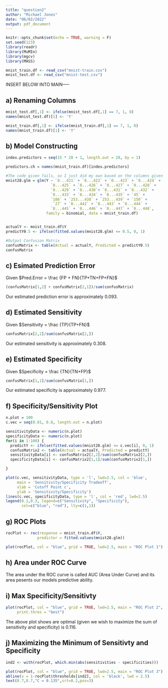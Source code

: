 ```yaml
---
title: "question2"
author: "Michael Jones"
date: "06/02/2022"
output: pdf_document
---
```


```r
knitr::opts_chunk$set(echo = TRUE, warning = F)
set.seed(123)
library(readr)
library(MuMIn)
library(mgcv)
library(MASS)
```

```r
mnist_train.df <- read_csv("mnist-train.csv")
mnist_test.df <- read_csv("mnist-test.csv")
```

INSERT BELOW INTO MAIN-----

## a) Renaming Columns
```r
mnist_test.df[,1] <- ifelse(mnist_test.df[,1] == 7, 1, 0)
names(mnist_test.df)[1] <- 'Y'

mnist_train.df[,1] <- ifelse(mnist_train.df[,1] == 7, 1, 0)
names(mnist_train.df)[1] <- 'Y'


```


## b) Model Constructing

```r
index.predictors = seq(15 * 28 + 1, length.out = 28, by = 1)

predictors.ch = names(mnist_train.df)[index.predictors]

#The code given fails, so I just did my own based on the columns given
mnist28.glm = glm(Y ~ `0...421` + `0...422` + `0...423` + `0...424` + 
                    `0...425` + `0...426` + `0...427` + `0...428` + 
                    `0...429` + `0...430`+ `0...431` + `0...432` + 
                    `0...433` + `0...434` + `0...435` + `45` + 
                    `186` + `253...438` + `253...439` + `150` +  
                     `27` + `0...442` + `0...443` + `0...444` +  
                    `0...445` + `0...446` + `0...447` + `0...448`, 
                  family = binomial, data = mnist_train.df)


actualY <- mnist_train.df$Y
predictY0.5 <- ifelse(fitted.values(mnist28.glm) <= 0.5, 0, 1)

#Output Confusion Matrix
confusMatrix <- table(Actual = actualY, Predicted = predictY0.5)
confusMatrix
```


## c) Esimated Prediction Error

Given $Pred.Error = \frac {FP + FN}{TP+TN+FP+FN}$

```r
(confusMatrix[1,2] + confusMatrix[2,1])/sum(confusMatrix)
```

Our estimated prediction error is approximately 0.093.

## d) Estimated Sensitivity
Given $Sensitivity = \frac {TP}{TP+FN}$

```r
confusMatrix[2,2]/sum(confusMatrix[2,])
```

Our estimated sensitivity is approximately 0.308.



## e) Estimated Specificity
Given $Specificity = \frac {TN}{TN+FP}$

```r
confusMatrix[1,1]/sum(confusMatrix[1,])
```

Our estimated specificity is approximately 0.977.

## f) Specificity/Sensitivity Plot

```r
n.plot = 100
c.vec = seq(0.01, 0.8, length.out = n.plot)

sensitivityData <- numeric(n.plot)
specificityData <- numeric(n.plot)
for(i in 1:100) {
  predictY <- ifelse(fitted.values(mnist28.glm) <= c.vec[i], 0, 1)
  confusMatrix2 <- table(Actual = actualY, Predicted = predictY)
  sensitivityData[i] <- confusMatrix2[2,2]/sum(confusMatrix2[2,])
  specificityData[i] <- confusMatrix2[1,1]/sum(confusMatrix2[1,])

}
```

```r

plot(c.vec, sensitivityData, type = 'l', lwd=2.5, col = 'blue',
     main = 'Sensitivity/Specificity Tradeoff',
     xlab = 'Cutoff Point c',
     ylab = 'Sensitivity/Specificity')
lines(c.vec, specificityData, type = 'l', col = 'red', lwd=2.5)
legend(0.1,0.3, legend=c("Sensitivity", "Specificity"),
       col=c("blue", "red"), lty=c(1,1))


```


## g) ROC Plots

```r


rocPlot <- roc(response = mnist_train.df$Y,
              predictor = fitted.values(mnist28.glm))

plot(rocPlot, col = "blue", grid = TRUE, lwd=2.5, main = "ROC Plot 1")


```

##  h) Area under ROC Curve

The area under the ROC curve is called AUC (Area Under Curve) and its area pesents our models predictive ability.


## i) Max Specificity/Sensitivty

```r


plot(rocPlot, col = "blue", grid = TRUE, lwd=2.5, main = "ROC Plot 2",
     print.thres = "best")


```

The above plot shows are optimal (given we wish to maximize the sum of sensitivity and specificity) is 0.116.

## j) Maximizing the Minimum of Sensitivty and Specificity

```r

ind2 <- with(rocPlot, which.min(abs(sensitivities - specificities)))

plot(rocPlot, col = "blue", grid = TRUE, lwd=2.5, main = "ROC Plot 3")
abline(v = 1-rocPlot$thresholds[ind2], col = 'black', lwd = 2.5)
text(0.7,0.7,"C = 0.135",srt=0.2,pos=3)


```

